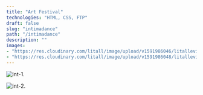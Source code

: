 ```yaml
---
title: "Art Festival"
technologies: "HTML, CSS, FTP"
draft: false
slug: "intimadance"
path: "/intimadance"
description: ""
images: 
- "https://res.cloudinary.com/litall/image/upload/v1591986046/litallevin/dovalfon-biopage_vdgk6g.png"
- "https://res.cloudinary.com/litall/image/upload/v1591986048/litallevin/dovalfon-reviews_lfc9nu.png"
---
```



![int-1](https://res.cloudinary.com/litall/image/upload/v1592168461/litallevin/intima-desktop-1_vihhcz.png).

![int-2](https://res.cloudinary.com/litall/image/upload/v1592168461/litallevin/intima-desktop-2_ih6z7w.png).

<SinglePostGallery images={images} />
